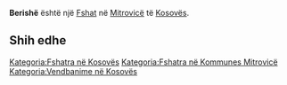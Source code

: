 {{Fshat në Kosovës
 | Emri                = Berishë
| sqi_N_name = Berishë
| sqi_N_FULL_NAME_RO = Berishë
| sqi_N_FULL_NAME_ND_RO = Berishe
| sqi_N_SORT_NAME_RG = BERISHE
| sqi_N_FULL_NAME_RG = Berishë
| sqi_N_FULL_NAME_ND_RG = Berishe
| sqi_V_name = Berisha
| sqi_V_FULL_NAME_RO = Berisha Berishat
| sqi_V_FULL_NAME_ND_RO = Berisha Berishat
| sqi_V_SORT_NAME_RG = BERISHA BERISHAT
| sqi_V_FULL_NAME_RG = Berisha Berishat
| sqi_V_FULL_NAME_ND_RG = Berisha Berishat
| srp_N_name = Beriša
| srp_N_FULL_NAME_RO = Beriša
| srp_N_FULL_NAME_ND_RO = Berisa
| srp_N_SORT_NAME_RG = BERISA
| srp_N_FULL_NAME_RG = Beriša
| srp_N_FULL_NAME_ND_RG = Berisa
| srp_NS_name = Бериша
| srp_NS_FULL_NAME_RO = Бериша
| srp_NS_FULL_NAME_ND_RO = Бериша
| srp_NS_SORT_NAME_RG = БЕРИША
| srp_NS_FULL_NAME_RG = Бериша
| srp_NS_FULL_NAME_ND_RG = Бериша

 | Emri (Rasa dhanore) = 
 | Figura              = 
 | Shteti              = Kosovo
 | Komuna              = Mitrovicë
 | Kodi postar         = 
 | Sipërfaqja          = 

 | Popullsia           = 

 | Regj. i popullsisë  = 
 | Dend. e popullsisë  = 
 | Faqja zyrtare       = 
 <!--- Koordinatat ----> 
 | Gjerësia            = 42.533333
 | Gjatësia            = 20.85
 | Lartësia            = 
}}
'''Berishë''' është një [[Fshat]] në [[Mitrovicë]] të [[Kosovës]].

<!-- == Gjeografia == -->
<!-- == Historia == -->
<!-- == Demografia == -->
== Shih edhe ==
{{Komuna Mitrovicë}}
{{Kosovo-Administrata-Cung}}

[[Kategoria:Fshatra në Kosovës]]
[[Kategoria:Fshatra në Kommunes Mitrovicë]]
[[Kategoria:Vendbanime në Kosovës]]